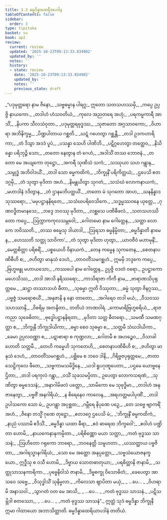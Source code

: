 ```yaml
---
title: 3.3 ဓမ္မဒိန္နာထေရီအပဒါန
tableOfContents: false
sidebar:
  order: 3
type: tipitaka
basket: su
book: ap2
review:
  current: review
  updated: '2025-10-23T09:13:33.834902'
  updated_by: ''
  notes: ''
  history:
  - state: review
    date: '2025-10-23T09:13:33.834902'
    updated_by: ''
    notes: ''
    previous_state: draft
---
```



<ReviewStatus review={frontmatter.review} showDetails={true} />

<HypothesisAnnotation frontmatter={frontmatter} />

<DynamicBreadcrumb />

<Division number="95" book="ap2" e="ch" v="20" p="62">

<Paragraph number="792" type="verses" book="ap2">
_“ပဒုမုတ္တရော နာမ ဇိနော,_  
_သဗ္ဗဓမ္မာန ပါရဂူ;_  
ဣတော သတသဟဿမှိ,_  
_ကပ္ပေ ဥပ္ပဇ္ဇိ နာယကော._  

</Paragraph>

</Division>
<Division number="96" book="ap2" e="ch" v="20" p="82">

<Paragraph number="793" type="verses" book="ap2">
_တဒါဟံ ဟံသဝတိယံ,_  
_ကုလေ အညတရေ အဟုံ;_  
_ပရကမ္မကာရီ အာသိံ,_  
_နိပကာ သီလသံဝုတာ._  

</Paragraph>

</Division>
<Division number="97" book="ap2" e="ch" v="20" p="82">

<Paragraph number="794" type="verses" book="ap2">
_ပဒုမုတ္တရဗုဒ္ဓဿ,_  
_သုဇာတော အဂ္ဂသာဝကော;_  
_ဝိဟာရာ အဘိနိက္ခမ္မ,_  
_ပိဏ္ဍပါတာယ ဂစ္ဆတိ._  

</Paragraph>

</Division>
<Division number="98" book="ap2" e="ch" v="20" p="82">

<Paragraph number="795" type="verses" book="ap2">
_ဃဋံ ဂဟေတွာ ဂစ္ဆန္တီ,_  
_တဒါ ဥဒကဟာရိကာ;_  
_တံ ဒိသွာ အဒဒံ ပူပံ,_  
_ပသန္နာ သေဟိ ပါဏိဘိ._  

</Paragraph>

</Division>
<Division number="99" book="ap2" e="ch" v="20" p="82">

<Paragraph number="796" type="verses" book="ap2">
_ပဋိဂ္ဂဟေတွာ တတ္ထေဝ,_  
_နိသိန္နော ပရိဘုဉ္ဇိ သော;_  
_တတော နေတွာန တံ ဂေဟံ,_  
_အဒါသိံ တဿ ဘောဇနံ._  

</Paragraph>

</Division>
<Division number="100" book="ap2" e="ch" v="20" p="82">

<Paragraph number="797" type="verses" book="ap2">
_တတော မေ အယျကော တုဋ္ဌော,_  
_အကရီ သုဏိသံ သကံ;_  
_သဿုယာ သဟ ဂန္တွာန,_  
_သမ္ဗုဒ္ဓံ အဘိဝါဒယိံ._  

</Paragraph>

</Division>
<Division number="101" book="ap2" e="ch" v="20" p="82">

<Paragraph number="798" type="verses" book="ap2">
_တဒါ သော ဓမ္မကထိကံ,_  
_ဘိက္ခုနိံ ပရိကိတ္တယံ;_  
_ဌပေသိ ဧတဒဂ္ဂမှိ,_  
_တံ သုတွာ မုဒိတာ အဟံ._  

</Paragraph>

</Division>
<Division number="102" book="ap2" e="ch" v="20" p="82">

<Paragraph number="799" type="verses" book="ap2">
_နိမန္တယိတွာ သုဂတံ,_  
_သသံဃံ လောကနာယကံ;_  
_မဟာဒါနံ ဒဒိတွာန,_  
_တံ ဌာနမဘိပတ္ထယိံ._  

</Paragraph>

</Division>
<Division number="103" book="ap2" e="ch" v="20" p="82">

<Paragraph number="800" type="verses" book="ap2">
_တတော မံ သုဂတော အာဟ,_  
_ဃနနိန္နာဒသုဿရော;_  
_‘မမုပဋ္ဌာနနိရတေ,_  
_သသံဃပရိဝေသိကေ._  

</Paragraph>

</Division>
<Division number="104" book="ap2" e="ch" v="20" p="82">

<Paragraph number="801" type="verses" book="ap2">
_သဒ္ဓမ္မဿဝနေ ယုတ္တေ,_  
_ဂုဏဝဒ္ဓိတမာနသေ;_  
_ဘဒ္ဒေ ဘဝဿု မုဒိတာ,_  
_လစ္ဆသေ ပဏိဓီဖလံ._  

</Paragraph>

</Division>
<Division number="105" book="ap2" e="ch" v="20" p="82">

<Paragraph number="802" type="verses" book="ap2">
_သတသဟဿိတော ကပ္ပေ,_  
_ဩက္ကာကကုလသမ္ဘဝေါ;_  
_ဂေါတမော နာမ ဂေါတ္တေန,_  
_သတ္ထာ လောကေ ဘဝိဿတိ._  

</Paragraph>

</Division>
<Division number="106" book="ap2" e="ch" v="20" p="83">

<Paragraph number="803" type="verses" book="ap2">
_တဿ ဓမ္မေသု ဒါယာဒါ,_  
_ဩရသာ ဓမ္မနိမ္မိတာ;_  
_ဓမ္မဒိန္နာတိ နာမေန,_  
_ဟေဿတိ သတ္ထု သာဝိကာ’._  

</Paragraph>

</Division>
<Division number="107" book="ap2" e="ch" v="20" p="83">

<Paragraph number="804" type="verses" book="ap2">
_တံ သုတွာ မုဒိတာ ဟုတွာ,_  
_ယာဝဇီဝံ မဟာမုနိံ;_  
_မေတ္တစိတ္တာ ပရိစရိံ,_  
_ပစ္စယေဟိ ဝိနာယကံ._  

</Paragraph>

</Division>
<Division number="108" book="ap2" e="ch" v="20" p="83">

<Paragraph number="805" type="verses" book="ap2">
_တေန ကမ္မေန သုကတေန,_  
_စေတနာပဏိဓီဟိ စ;_  
_ဇဟိတွာ မာနုသံ ဒေဟံ,_  
_တာဝတိံသမဂစ္ဆဟံ._  

</Paragraph>

</Division>
<Division number="109" book="ap2" e="ch" v="20" p="83">

<Paragraph number="806" book="ap2">
ဣမမှိ ဘဒ္ဒကေ ကပ္ပေ,_  
_ဗြဟ္မဗန္ဓု မဟာယသော;_  
_ကဿပေါ နာမ ဂေါတ္တေန,_  
ဥပ္ပဇ္ဇိ ဝဒတံ ဝရော._  

</Paragraph>

</Division>
<Division number="110" book="ap2" e="ch" v="20" p="110">

<Paragraph number="807" type="verses" book="ap2">
ဥပဋ္ဌာကော မဟေသိဿ,_  
_တဒါ အာသိ နရိဿရော;_  
_ကာသိရာဇာ ကိကီ နာမ,_  
_ဗာရာဏသိပုရုတ္တမေ._  

</Paragraph>

</Division>
<Division number="111" book="ap2" e="ch" v="20" p="110">

<Paragraph number="808" type="verses" book="ap2">
_ဆဋ္ဌာ တဿာသဟံ ဓီတာ,_  
_သုဓမ္မာ ဣတိ ဝိဿုတာ;_  
_ဓမ္မံ သုတွာ ဇိနဂ္ဂဿ,_  
_ပဗ္ဗဇ္ဇံ သမရောစယိံ._  

</Paragraph>

</Division>
<Division number="112" book="ap2" e="ch" v="20" p="110">

<Paragraph number="809" type="verses" book="ap2">
_အနုဇာနိ န နော တာတော,_  
_အဂါရေဝ တဒါ မယံ;_  
_ဝီသဝဿသဟဿာနိ,_  
_ဝိစရိမှ အတန္ဒိတာ._  


</Paragraph>
</Division>

<Paragraph number="810" type="center" book="ap2">
တတိယံ ဘာဏဝါရံ.


</Paragraph>

<Division number="113" book="ap2" e="ch" v="20" p="111">

<Paragraph number="811" type="verses" book="ap2">
_ကောမာရိဗြဟ္မစရိယံ,_  
_ရာဇကညာ သုခေဓိတာ;_  
_ဗုဒ္ဓေါပဋ္ဌာနနိရတာ,_  
_မုဒိတာ သတ္တ ဓီတရော._  

</Paragraph>

</Division>
<Division number="114" book="ap2" e="ch" v="20" p="111">

<Paragraph number="812" type="verses" book="ap2">
_သမဏီ သမဏဂုတ္တာ စ,_  
_ဘိက္ခုနီ ဘိက္ခုဒါယိကာ;_  
_ဓမ္မာ စေဝ သုဓမ္မာ စ,_  
_သတ္တမီ သံဃဒါယိကာ._  

</Paragraph>

</Division>
<Division number="115" book="ap2" e="ch" v="20" p="111">

<Paragraph number="813" type="verses" book="ap2">
_ခေမာ ဥပ္ပလဝဏ္ဏာ စ,_  
_ပဋာစာရာ စ ကုဏ္ဍလာ;_  
_ဂေါတမီ စ အဟဉ္စေဝ,_  
_ဝိသာခါ ဟောတိ သတ္တမီ._  

</Paragraph>

</Division>
<Division number="116" book="ap2" e="ch" v="20" p="111">

<Paragraph number="814" type="verses" book="ap2">
_တေဟိ ကမ္မေဟိ သုကတေဟိ,_  
_စေတနာပဏိဓီဟိ စ;_  
_ဇဟိတွာ မာနုသံ ဒေဟံ,_  
_တာဝတိံသမဂစ္ဆဟံ._  

</Paragraph>

</Division>
<Division number="117" book="ap2" e="ch" v="20" p="111">

<Paragraph number="815" type="verses" book="ap2">
_ပစ္ဆိမေ စ ဘဝေ ဒါနိ,_  
_ဂိရိဗ္ဗဇပုရုတ္တမေ;_  
_ဇာတာ သေဋ္ဌိကုလေ ဖီတေ,_  
_သဗ္ဗကာမသမိဒ္ဓိနေ._  

</Paragraph>

</Division>
<Division number="118" book="ap2" e="ch" v="20" p="111">

<Paragraph number="816" type="verses" book="ap2">
_ယဒါ ရူပဂုဏူပေတာ,_  
_ပဌမေ ယောဗ္ဗနေ ဌိတာ;_  
_တဒါ ပရကုလံ ဂန္တွာ,_  
_ဝသိံ သုခသမပ္ပိတာ._  

</Paragraph>

</Division>
<Division number="119" book="ap2" e="ch" v="20" p="111">

<Paragraph number="817" type="verses" book="ap2">
ဥပေတွာ လောကသရဏံ,_  
_သုဏိတွာ ဓမ္မဒေသနံ;_  
_အနာဂါမိဖလံ ပတ္တော,_  
_သာမိကော မေ သုဗုဒ္ဓိမာ._  

</Paragraph>

</Division>
<Division number="120" book="ap2" e="ch" v="20" p="111">

<Paragraph number="818" type="verses" book="ap2">
_တဒါဟံ အနုဇာနေတွာ,_  
_ပဗ္ဗဇိံ အနဂါရိယံ;_  
_န စိရေနေဝ ကာလေန,_  
_အရဟတ္တမပါပုဏိံ._  

</Paragraph>

</Division>
<Division number="121" book="ap2" e="ch" v="20" p="111">

<Paragraph number="819" type="verses" book="ap2">
_တဒါ ဥပါသကော သော မံ,_  
ဥပဂန္တွာ အပုစ္ဆထ;_  
_ဂမ္ဘီရေ နိပုဏေ ပဉှေ,_  
_တေ သဗ္ဗေ ဗျာကရိံ အဟံ._  

</Paragraph>

</Division>
<Division number="122" book="ap2" e="ch" v="20" p="111">

<Paragraph number="820" type="verses" book="ap2">
_ဇိနော တသ္မိံ ဂုဏေ တုဋ္ဌော,_  
_ဧတဒဂ္ဂေ ဌပေသိ မံ;_  
_‘ဘိက္ခုနိံ ဓမ္မကထိကံ,_  
_နာညံ ပဿာမိ ဧဒိသိံ._  

</Paragraph>

</Division>
<Division number="123" book="ap2" e="ch" v="20" p="111">

<Paragraph number="821" type="verses" book="ap2">
_ဓမ္မဒိန္နာ ယထာ ဓီရာ,_  
_ဧဝံ ဓာရေထ ဘိက္ခဝေါ’;_  
_ဧဝါဟံ ပဏ္ဍိတာ ဟောမိ,_  
_နာယကေနာနုကမ္ပိတာ._  

</Paragraph>

</Division>
<Division number="124" book="ap2" e="ch" v="20" p="111">

<Paragraph number="822" type="verses" book="ap2">
_ပရိစိဏ္ဏော မယာ သတ္ထာ,_  
_ကတံ ဗုဒ္ဓဿ သာသနံ;_  
_ဩဟိတော ဂရုကော ဘာရော,_  
_ဘဝနေတ္တိ သမူဟတာ._  

</Paragraph>

</Division>
<Division number="125" book="ap2" e="ch" v="20" p="111">

<Paragraph number="823" type="verses" book="ap2">
_ယဿတ္ထာယ ပဗ္ဗဇိတာ,_  
_အဂါရသ္မာနဂါရိယံ;_  
_သော မေ အတ္ထော အနုပ္ပတ္တော,_  
_သဗ္ဗသံယောဇနက္ခယော._  

</Paragraph>

</Division>
<Division number="126" book="ap2" e="ch" v="20" p="112">

<Paragraph number="824" type="verses" book="ap2">
ဣဒ္ဓီသု စ ဝသီ ဟောမိ,_  
_ဒိဗ္ဗာယ သောတဓာတုယာ;_  
_ပရစိတ္တာနိ ဇာနာမိ,_  
_သတ္ထုသာသနကာရိကာ._  

</Paragraph>

</Division>
<Division number="127" book="ap2" e="ch" v="20" p="123">

<Paragraph number="825" type="verses" book="ap2">
_ပုဗ္ဗေနိဝါသံ ဇာနာမိ,_  
_ဒိဗ္ဗစက္ခု ဝိသောဓိတံ;_  
_ခေပေတွာ အာသဝေ သဗ္ဗေ,_  
_ဝိသုဒ္ဓါသိံ သုနိမ္မလာ._  

</Paragraph>

</Division>
<Division number="128" book="ap2" e="ch" v="20" p="123">

<Paragraph number="826" type="verses" book="ap2">
_ကိလေသာ ဈာပိတာ မယှံ,_  
_ …ပေ… _  
_ဝိဟရာမိ အနာသဝါ._  

</Paragraph>

</Division>
<Division number="129" book="ap2" e="ch" v="20" p="123">

<Paragraph number="827" type="verses" book="ap2">
_သွာဂတံ ဝတ မေ အာသိ,_  
_ …ပေ… _  
_ကတံ ဗုဒ္ဓဿ သာသနံ._  

</Paragraph>

</Division>
<Division number="130" book="ap2" e="ch" v="20" p="123">

<Paragraph number="828" type="verses" book="ap2">
_ပဋိသမ္ဘိဒါ စတဿော,_  
_ …ပေ… _  
_ကတံ ဗုဒ္ဓဿ သာသနံ”._  

</Paragraph>

<Paragraph number="829" book="ap2">
ဣတ္ထံ သုဒံ ဓမ္မဒိန္နာ ဘိက္ခုနီ ဣမာ ဂါထာယော အဘာသိတ္ထာတိ.

</Paragraph>
</Division>

<Paragraph number="830" type="center" book="ap2">
ဓမ္မဒိန္နာထေရိယာပဒါနံ တတိယံ.
</Paragraph>